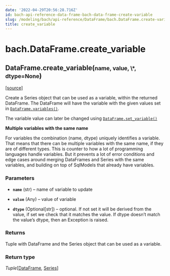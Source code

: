 ```yaml
---
date: '2022-04-29T20:56:28.716Z'
id: bach-api-reference-data-frame-bach-data-frame-create-variable
slug: /modeling/bach/api-reference/DataFrame/bach.DataFrame.create-variable/
title: create_variable
---
```


# bach.DataFrame.create_variable

<div class="method">

<h2 class="signature-class"><span class="additional-name">DataFrame.</span><span class="name">create_variable(</span><small class="parameter-list"><span class="parameter" id="name">name</span>, <span class="parameter" id="value">value</span>, <span class="parameter" id="*">\*</span>, <span class="parameter" id="dtype">dtype=None</span></small>)</h2>


&#8203;<span class="view-source">[[source]](https://github.com/objectiv/objectiv-analytics/blob/main/bach/bach/dataframe.py)</span>

<div class="content">

Create a Series object that can be used as a variable, within the returned DataFrame. The
DataFrame will have the variable with the given values set in [`DataFrame.variables()`](/docs/modeling/bach/api-reference/DataFrame/bach.DataFrame.variables/#bach.DataFrame.variables).

The variable value can later be changed using [`DataFrame.set_variable()`](/docs/modeling/bach/api-reference/DataFrame/bach.DataFrame.set-variable/#bach.DataFrame.set-variable)

**Multiple variables with the same name**

For variables the combination (name, dtype) uniquely identifies a variable. That means that there
can be multiple variables with the same name, if they are of different types. This is counter to
how a lot of programming languages handle variables. But it prevents a lot of error conditions and
edge cases around merging DataFrames and Series with the same variables, and building on top of
SqlModels that already have variables.


### Parameters

* **`name`** (str) – name of variable to update

* **`value`** (Any) – value of variable

* **`dtype`** (Optional[str]) – optional. If not set it will be derived from the value, if set we check that it
matches the value. If dtype doesn’t match the value’s dtype, then an Exception is raised.



### Returns

Tuple with DataFrame and the Series object that can be used as a variable.



### Return type

*Tuple*[[DataFrame](/docs/modeling/bach/api-reference/DataFrame/bach.DataFrame/#bach.DataFrame), [Series](/docs/modeling/bach/api-reference/Series/bach.Series/#bach.Series)]



</div>

</div>
